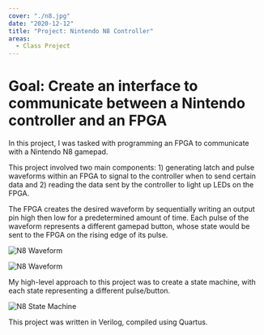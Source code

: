 ```yaml
---
cover: "./n8.jpg"
date: "2020-12-12"
title: "Project: Nintendo N8 Controller"
areas:
  - Class Project
---
```

# Goal: Create an interface to communicate between a Nintendo controller and an FPGA
In this project, I was tasked with programming an FPGA to communicate with a Nintendo N8 gamepad.

This project involved two main components: 1) generating latch and pulse waveforms within an FPGA to signal to the controller when to send certain data and 2) reading the data sent by the controller to light up LEDs on the FPGA.

The FPGA creates the desired waveform by sequentially writing an output pin high then low for a predetermined amount of time. Each pulse of the waveform represents a different gamepad button, whose state would be sent to the FPGA on the rising edge of its pulse.

![N8 Waveform](n8_waveform.JPG)

<img alt="N8 Waveform" src="n8_waveform.JPG" />


My high-level approach to this project was to create a state machine, with each state representing a different pulse/button. 

![N8 State Machine](n8_statemachine.JPG)

This project was written in Verilog, compiled using Quartus.